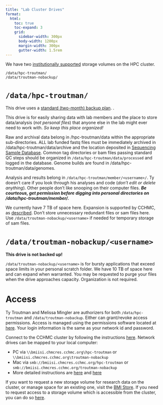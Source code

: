 ```yaml
---
title: "Lab Cluster Drives"
format:
  html:
    toc: true
    toc-expand: 3
    grid:
      sidebar-width: 300px
      body-width: 1200px
      margin-width: 300px
      gutter-width: 1.5rem
---
```


We have two [institutionally supported](https://centerlink.cchmc.org/research/is4r/home) storage volumes on the HPC cluster.

    /data/hpc-troutman/
    /data/troutman-nobackup/

# `/data/hpc-troutman/`

::: callout-note
This drive uses a [standard (two-month) backup plan](https://bmi.cchmc.org/resources/data-storage). .
:::

This drive is for easily sharing data with lab members and the place to store data/analysis (*not personal files*) that anyone else in the lab might ever need to work with. *So keep this place organized!*

Raw and archival data belong in /hpc-troutman/data within the appropriate sub-directories. ALL lab funded fastq files must be immediately archived in /data/hpc-troutman/data/archive and the location deposited in [Sequencing Sample Database](https://cchmc-my.sharepoint.com/:x:/r/personal/ty_troutman_cchmc_org/Documents/Troutman-Lab-Share/reagent_logs/sequencing_sample_database.xlsx?d=wda4be1958ae645368dab60d561681100&csf=1&web=1&e=VC78Hb&nav=MTVfezAwMDAwMDAwLTAwMDEtMDAwMC0wMDAwLTAwMDAwMDAwMDAwMH0). Common tag directories or bam files passing standard QC steps should be organized in `/data/hpc-troutman/data/processed` and logged in the database. Genome builds are found in /data/hpc-troutman/data/genomes.

Analysis and results belong in `/data/hpc-troutman/member/<username>/`. Ty doesn't care if you look through his analyses and code (*don't edit or delete anything*). Other people don't like snooping on their computer files. ***Be courteous, get permission before digging into personal directories on /data/hpc-troutman/member/.***

We currently have 7 TB of space here. Expansion is supported by CCHMC, as [described](https://centerlink.cchmc.org/research/research-home/page-data/research-news/2023/12/2023-12-11/changes-to-research-storage-and-compute-chargebacks?sc_lang=en). Don't store unnecessary redundant files or sam files here. Use `/data/troutman-nobackup/<username>` if needed for temporary storage of sam files.

# `/data/troutman-nobackup/<username>`

::: callout-warning
**This drive is not backed up!**
:::

`/data/troutman-nobackup/<username>` is for bursty applications that exceed space limits in your personal scratch folder. We have 10 TB of space here and can expand when warranted. You may be requested to purge your files when the drive approaches capacity. Organization is not required.

# Access

Ty Troutman and Melissa Mingler are authorizers for both `/data/hpc-troutman` and `/data/troutman-nobackup`. Either can grant/revoke access permissions. Access is managed using the permissions software located at [here](https://dp.research.cchmc.org/). Your login information is the same as your network id and password.

Connect to the CCHMC cluster by following the instructions [here](https://hpc.research.cchmc.org/accessing-the-cluster). Network drives can be mapped to your local computer:

-   PC via `\\bmiisi.chmcres.cchmc.org\hpc-troutman` or `\\bmiisi.chmcres.cchmc.org\troutman-nobackup`
-   Mac via `smb://bmiisi.chmcres.cchmc.org/hpc-troutman` or `smb://bmiisi.chmcres.cchmc.org/troutman-nobackup`
-   More detailed instructions are [here](https://hpc.research.cchmc.org/accessing-the-cluster) and [here](https://confluence.research.cchmc.org/display/RESITHUB/Data+Storage)

If you want to request a new storage volume for research data on the cluster, or manage space for an existing one, visit the [BMI Store](https://research.cchmc.org/bmistore). If you need to request access to a storage volume which is accessible from the cluster, you can do so [here](https://dp.research.cchmc.org).
